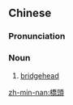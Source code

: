 {{also|桥头}}
==Chinese==
{{zh-forms|s=桥头}}

===Pronunciation===
{{zh-pron
|m=qiáotóu
|c=kiu4 tau4
|mn=kiô-thâu
|cat=n
}}

===Noun===
{{zh-noun}}

# [[bridgehead]]

[[zh-min-nan:橋頭]]